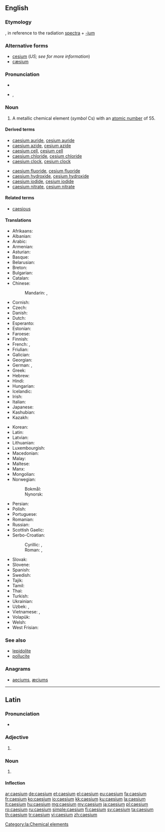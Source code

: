 {{also|Caesium}}
==English==
{{elements|Cs|xenon|Xe|barium|Ba}}

===Etymology===
{{etyl|la|en}} {{term|caesius||sky-blue|lang=la}}, in reference to the radiation [[spectra]] + [[-ium]]

===Alternative forms===
* [[cesium]] (''US; see {{w|Caesium|the Wikipedia article}} for more information'')
* [[cæsium]]

===Pronunciation===
* {{audio|En-us-caesium.ogg|audio (US)|lang=en}}
* {{enPR|sē'zēəm}}, {{IPA|/ˈsiːziəm/|lang=en}}

===Noun===
{{en-noun|-}}
{{wikipedia}}

# A metallic chemical element (''symbol'' Cs) with an [[atomic number]] of 55.

====Derived terms====
{{der-top}}
* [[caesium auride]], [[cesium auride]]
* [[caesium azide]], [[cesium azide]]
* [[caesium cell]], [[cesium cell]]
* [[caesium chloride]], [[cesium chloride]]
* [[caesium clock]], [[cesium clock]]
{{der-mid}}
* [[caesium fluoride]], [[cesium fluoride]]
* [[caesium hydroxide]], [[cesium hydroxide]]
* [[caesium iodide]], [[cesium iodide]]
* [[caesium nitrate]], [[cesium nitrate]]
{{der-bottom}}

====Related terms====
* [[caesious]]

====Translations====
{{trans-top|a metallic chemical element}}
* Afrikaans: {{t|af|sesium}}
* Albanian: {{t+|sq|cezium}}
* Arabic: {{t|ar|سِيزْيُوم|m|tr=sizyum}}
* Armenian: {{t|hy|ցեզիում}}
* Asturian: {{t|ast|cesiu|m}}
* Basque: {{t|eu|zesioa}}
* Belarusian: {{t|be|цэ́зій|m}}
* Breton: {{t|br|seziom}}
* Bulgarian: {{t|bg|це́зий|m}}
* Catalan: {{t|ca|cesi|m}}
* Chinese:
*: Mandarin: {{t+|cmn|銫|sc=Hani}}, {{t+|cmn|铯|tr=sè|sc=Hani}}
* Cornish: {{t|kw|cesyum}}
* Czech: {{t+|cs|cesium}}
* Danish: {{t|da|cæsium}}
* Dutch: {{t+|nl|cesium|n}}
* Esperanto: {{t|eo|cezio}}
* Estonian: {{t|et|tseesium}}
* Faroese: {{t|fo|sesium}}
* Finnish: {{t+|fi|cesium}}
* French: {{t+|fr|césium|m}}, {{t+|fr|cæsium|m}} <!--source: Petit Larousse, 1989-->
* Friulian: {{t|fur|cesi}}
* Galician: {{t+|gl|cesio|m}}
* Georgian: {{t|ka|ცეზიუმი}}
* German: {{t+|de|Cäsium|n}}, {{t+|de|Zäsium|n}}
* Greek: {{t+|el|καίσιο|n}}
* Hebrew: {{t+|he|צזיום|tr=tsezyum}}
* Hindi: {{t|hi|द्युतातु|tr=dyutātu|sc=Deva}}
* Hungarian: {{t+|hu|cézium}}
* Icelandic: {{t+|is|sesín}}
* Irish: {{t|ga|caeisiam}}
* Italian: {{t+|it|cesio|m}}
* Japanese: {{t+|ja|セシウム|tr=seshiumu}}
* Kashubian: {{t|csb|céz}}
* Kazakh: {{t+|kk|цезий}}
{{trans-mid}}
* Korean: {{t+|ko|세슘|sc=Kore}}
* Latin: {{t+|la|caesium}}
* Latvian: {{t|lv|cēzijs}}
* Lithuanian: {{t+|lt|cezis}}
* Luxembourgish: {{t|lb|Zäsium}}
* Macedonian: {{t|mk|цезиум|m}}
* Malay: {{t|ms|sesium}}
* Maltese: {{t|mt|siżju}}
* Manx: {{t|gv|kaishum}}
* Mongolian: {{t|mn|цези|sc=Cyrl}}
* Norwegian:
*: Bokmål: {{t|nb|cesium|n}}
*: Nynorsk: {{t+|nn|cesium|n}}
* Persian: {{t+|fa|سزیم|tr=seziom|sc=fa-Arab}}
* Polish: {{t+|pl|cez|m}}
* Portuguese: {{t+|pt|césio}}
* Romanian: {{t+|ro|cesiu|n}}
* Russian: {{t+|ru|це́зий|m}}
* Scottish Gaelic: {{t|gd|caeisiam}}
* Serbo-Croatian:
*: Cyrillic: {{t|sh|цезиj|m}}, {{t|sh|цезиjум|m}}
*: Roman: {{t+|sh|cezij|m}}, {{t|sh|cezijum|m}}
* Slovak: {{t|sk|cézium}}
* Slovene: {{t+|sl|cezij}}
* Spanish: {{t+|es|cesio|m}}
* Swedish: {{t+|sv|cesium|n}}
* Tajik: {{t|tg|сезий}}
* Tamil: {{t|ta|சீரிலியம்}}
* Thai: {{t|th|ซีเซียม|tr=sīsiam|sc=Thai}}
* Turkish: {{t+|tr|sezyum}}
* Ukrainian: {{t|uk|це́зiй|m}}
* Uzbek: {{t|uz|цезий}}, {{t|uz|tseziy}}
* Vietnamese: {{t|vi|xezi}}, {{t|vi|xêzi}}
* Volapük: {{t+|vo|zäsin}}
* Welsh: {{t+|cy|cesiwm}}
* West Frisian: {{t|fy|cesium}}
{{trans-bottom}}

===See also===
* [[lepidolite]]
* [[pollucite]]

===Anagrams===
* [[aeciums#English|aeciums]], [[æciums#English|æciums]]

----

==Latin==
{{wikipedia|lang=la}}

===Pronunciation===
* {{la-pronunc|caesium}}

===Adjective===
{{la-adj-form|caesium}}

# {{inflection of|caesius||nom|n|s|lang=la}}

===Noun===
{{la-noun|caesium||caesiī|n|second}}

# {{l/en|caesium}}

====Inflection====
{{la-decl-2nd-N|caesi}}

[[Category:la:Chemical elements]]

[[ar:caesium]]
[[de:caesium]]
[[et:caesium]]
[[el:caesium]]
[[eu:caesium]]
[[fa:caesium]]
[[fr:caesium]]
[[ko:caesium]]
[[io:caesium]]
[[kk:caesium]]
[[ku:caesium]]
[[la:caesium]]
[[lt:caesium]]
[[hu:caesium]]
[[mg:caesium]]
[[my:caesium]]
[[ja:caesium]]
[[pl:caesium]]
[[ro:caesium]]
[[ru:caesium]]
[[simple:caesium]]
[[fi:caesium]]
[[sv:caesium]]
[[ta:caesium]]
[[th:caesium]]
[[tr:caesium]]
[[vi:caesium]]
[[zh:caesium]]